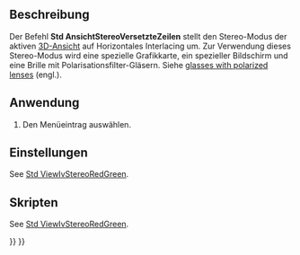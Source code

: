 <languages/>

{{Docnav/de
|[[Std_ViewIvStereoQuadBuff/de|AnsichtStereoVierfachPuffer]]
|[[Std_ViewIvStereoInterleavedColumns/de|AnsichtStereoVersetzteSpalten]]
|[[Std_View_Menu/de|Std Menü Ansicht]]
|IconL=Std_ViewIvStereoQuadBuff.svg
|IconR=Std_ViewIvStereoInterleavedColumns.svg
|IconC=Freecad.svg
}}

{{GuiCommand/de
|Name=Std ViewIvStereoInterleavedRows
|Name/de=Std AnsichtStereoVersetzteZeilen
|MenuLocation=Ansicht → Stereo → Horizontales Interlacing
|Workbenches=Alle
|SeeAlso=[[Std_ViewIvStereoRedGreen/de|Std AnsichtStereoRotGrün]], [[Std_ViewIvStereoQuadBuff/de|Std AnsichtStereoVierfachPuffer]], [[Std_ViewIvStereoInterleavedColumns/de|Std AnsichtStereoVersetzteSpalten]], [[Std_ViewIvStereoOff/de|Std AnsichtStereoAus]]
}}

<span id="Description"></span>
==Beschreibung==

Der Befehl '''Std AnsichtStereoVersetzteZeilen''' stellt den Stereo-Modus der aktiven [[3D_view/de|3D-Ansicht]] auf Horizontales Interlacing um. Zur Verwendung dieses Stereo-Modus wird eine spezielle Grafikkarte, ein spezieller Bildschirm und eine Brille mit Polarisationsfilter-Gläsern. Siehe [https://en.wikipedia.org/wiki/Polarized_3D_system glasses with polarized lenses] (engl.).

<span id="Usage"></span>
==Anwendung==

# Den Menüeintrag {{MenuCommand|Ansicht → Stereo → [[Image:Std_ViewIvStereoInterleavedRows.svg|16px]] Horizontales Interlacing}} auswählen.

<span id="Preferences"></span>
==Einstellungen==

See [[Std_ViewIvStereoRedGreen#Preferences|Std ViewIvStereoRedGreen]].

<span id="Scripting"></span>
==Skripten==

See [[Std_ViewIvStereoRedGreen#Scripting|Std ViewIvStereoRedGreen]].


{{Docnav/de
|[[Std_ViewIvStereoQuadBuff/de|AnsichtStereoVierfachPuffer]]
|[[Std_ViewIvStereoInterleavedColumns/de|AnsichtStereoVersetzteSpalten]]
|[[Std_View_Menu/de|Std Menü Ansicht]]
|IconL=Std_ViewIvStereoQuadBuff.svg
|IconR=Std_ViewIvStereoInterleavedColumns.svg
|IconC=Freecad.svg
}}

{{Std_Base_navi{{#translation:}}}}
{{Userdocnavi{{#translation:}}}}